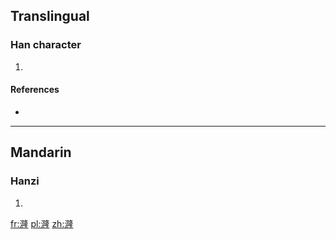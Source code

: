 ==Translingual==

===Han character===
{{Han char|rn=85|rad=水|as=12|sn=15|four=|canj=水弓中一 (ENLM)}}

# {{defn|Han|sort=水12}}

====References====
* {{Han ref|kx=0645.070|dkj=18217|hdz=31733.050|uh=6F0B|ud=28427}}

----

==Mandarin==

===Hanzi===
{{cmn-hanzi|pin=[[lóng]] ([[long2]]), [[sǒng]] ([[song3]])|wg=lung<sup>2</sup>, sung<sup>3</sup>}}

# {{defn|Mandarin|sort=水12}}

[[fr:漋]]
[[pl:漋]]
[[zh:漋]]